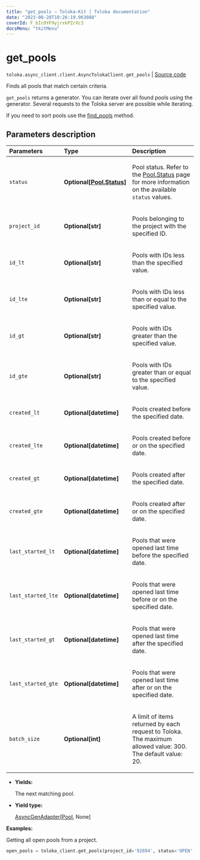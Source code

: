 ```yaml
---
title: "get_pools — Toloka-Kit | Toloka documentation"
date: "2023-08-28T10:26:19.963088"
coverId: F_bIcOYF9yjrxkPZrXc3
docsMenu: "tkitMenu"
---
```


# get_pools

`toloka.async_client.client.AsyncTolokaClient.get_pools` | [Source code](https://github.com/Toloka/toloka-kit/blob/v1.2.1/src/client/__init__.py#L0)

Finds all pools that match certain criteria.

`get_pools` returns a generator. You can iterate over all found pools using the generator. Several requests to the Toloka server are possible while iterating.

If you need to sort pools use the [find_pools](/docs/toloka-kit/reference/toloka.client.TolokaClient.find_pools) method.

## Parameters description

| Parameters | Type | Description |
| :----------| :----| :-----------|
`status`|**Optional\[[Pool.Status](/docs/toloka-kit/reference/toloka.client.pool.Pool.Status)\]**|<p>Pool status. Refer to the [Pool.Status](/docs/toloka-kit/reference/toloka.client.pool.Pool.Status) page for more information on the available `status` values.</p>
`project_id`|**Optional\[str\]**|<p>Pools belonging to the project with the specified ID.</p>
`id_lt`|**Optional\[str\]**|<p>Pools with IDs less than the specified value.</p>
`id_lte`|**Optional\[str\]**|<p>Pools with IDs less than or equal to the specified value.</p>
`id_gt`|**Optional\[str\]**|<p>Pools with IDs greater than the specified value.</p>
`id_gte`|**Optional\[str\]**|<p>Pools with IDs greater than or equal to the specified value.</p>
`created_lt`|**Optional\[datetime\]**|<p>Pools created before the specified date.</p>
`created_lte`|**Optional\[datetime\]**|<p>Pools created before or on the specified date.</p>
`created_gt`|**Optional\[datetime\]**|<p>Pools created after the specified date.</p>
`created_gte`|**Optional\[datetime\]**|<p>Pools created after or on the specified date.</p>
`last_started_lt`|**Optional\[datetime\]**|<p>Pools that were opened last time before the specified date.</p>
`last_started_lte`|**Optional\[datetime\]**|<p>Pools that were opened last time before or on the specified date.</p>
`last_started_gt`|**Optional\[datetime\]**|<p>Pools that were opened last time after the specified date.</p>
`last_started_gte`|**Optional\[datetime\]**|<p>Pools that were opened last time after or on the specified date.</p>
`batch_size`|**Optional\[int\]**|<p>A limit of items returned by each request to Toloka. The maximum allowed value: 300. The default value: 20.</p>

* **Yields:**

  The next matching pool.

* **Yield type:**

  [AsyncGenAdapter](/docs/toloka-kit/reference/toloka.util.async_utils.AsyncGenAdapter)\[[Pool](/docs/toloka-kit/reference/toloka.client.pool.Pool), None\]

**Examples:**

Getting all open pools from a project.

```python
open_pools = toloka_client.get_pools(project_id='92694', status='OPEN')
```